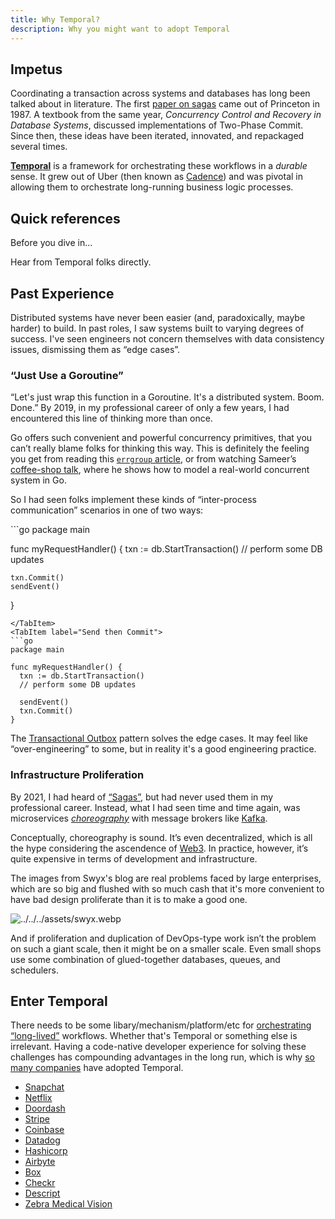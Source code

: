 ```yaml
---
title: Why Temporal?
description: Why you might want to adopt Temporal
---
```


## Impetus

Coordinating a transaction across systems and databases has long been talked about in literature. The first [paper on sagas][paper] came out of Princeton in 1987. A textbook from the same year, _Concurrency Control and Recovery in Database Systems_, discussed implementations of Two-Phase Commit. Since then, these ideas have been iterated, innovated, and repackaged several times.

[paper]: https://www.cs.cornell.edu/andru/cs711/2002fa/reading/sagas.pdf

[**Temporal**][temporal] is a framework for orchestrating these workflows in a _durable_ sense. It grew out of Uber (then known as [Cadence][cadence]) and was pivotal in allowing them to orchestrate long-running business logic processes.

[cadence]: https://github.com/uber/cadence
[temporal]: https://temporal.io/

## Quick references

Before you dive in…


<Card title="Check these resources out">Hear from Temporal folks directly.</Card>

<CardGrid>
  <LinkCard title="Quick Intro" description="Series B Slides" href="https://docs.google.com/presentation/d/12pntYnP-22aKtF4ga4tFnpk1UDdM_5BiBwdPtaWIZGc/edit#slide=id.p1" target="_blank" />
  <LinkCard title="Why Temporal?" description="Blog Post from Swyx" href="https://www.swyx.io/why-temporal" target="_blank" />
  <LinkCard title="Temporal in 2 Minutes" description="Short YouTube video" href="https://www.youtube.com/watch?v=f-18XztyN6c" target="_blank" />
  <LinkCard title="Temporal in 7 Minutes" description="Short YouTube video" href="https://www.youtube.com/watch?v=2HjnQlnA5eY" target="_blank" />
  <LinkCard title="Intro to Temporal with Go SDK" description="35 minute YouTube video" href="https://www.youtube.com/watch?v=-KWutSkFda8" target="_blank" />
  <LinkCard title="samples-go" description="Code reference of a workflow from the samples-go repo" href="https://github.com/temporalio/samples-go/blob/main/saga/workflow.go" target="_blank" />
  <LinkCard title="money-transfer" description="Code reference of a workflow from the money-transfer example" href="https://github.com/temporalio/money-transfer-project-template-go/blob/main/workflow.go" target="_blank" />
</CardGrid>

## Past Experience

Distributed systems have never been easier (and, paradoxically, maybe harder) to build. In past roles, I saw systems built to varying degrees of success. I've seen engineers not concern themselves with data consistency issues, dismissing them as “edge cases”.

### “Just Use a Goroutine”

“Let's just wrap this function in a Goroutine. It's a distributed system. Boom. Done.” By 2019, in my professional career of only a few years, I had encountered this line of thinking more than once.

Go offers such convenient and powerful concurrency primitives, that you can’t really blame folks for thinking this way. This is definitely the feeling you get from reading this [`errgroup` article][errgroup-article], or from watching Sameer’s [coffee-shop talk][coffee-shop-talk], where he shows how to model a real-world concurrent system in Go.

[errgroup-article]: https://www.fullstory.com/blog/why-errgroup-withcontext-in-golang-server-handlers/
[coffee-shop-talk]: https://www.youtube.com/watch?v=_YK0viplIl4

So I had seen folks implement these kinds of “inter-process communication” scenarios in one of two ways:


<Tabs>
  <TabItem label="Commit then Send">
  ```go
  package main

  func myRequestHandler() {
	txn := db.StartTransaction()
	// perform some DB updates

	txn.Commit()
	sendEvent()
  }
  ```
  </TabItem>
  <TabItem label="Send then Commit">
  ```go
  package main

  func myRequestHandler() {
	txn := db.StartTransaction()
	// perform some DB updates

	sendEvent()
	txn.Commit()
  }
  ```
  </TabItem>
</Tabs>

The [Transactional Outbox][outbox] pattern solves the edge cases. It may feel like “over-engineering” to some, but in reality it's a good engineering practice.

[outbox]: https://microservices.io/patterns/data/transactional-outbox.html

### Infrastructure Proliferation

By 2021, I had heard of [“Sagas”][sagas], but had never used them in my professional career. Instead, what I had seen time and time again, was microservices [_choreography_][choreography] with message brokers like [Kafka][kafka].

[sagas]: https://microservices.io/patterns/data/saga.html
[kafka]: https://kafka.apache.org/
[choreography]: https://temporal.io/blog/to-choreograph-or-orchestrate-your-saga-that-is-the-question

Conceptually, choreography is sound. It’s even decentralized, which is all the hype considering the ascendence of [Web3][web3]. In practice, however, it’s quite expensive in terms of development and infrastructure.

[web3]: https://en.wikipedia.org/wiki/Web3

The images from Swyx's blog are real problems faced by large enterprises, which are so big and flushed with so much cash that it's more convenient to have bad design proliferate than it is to make a good one.

![../../../assets/swyx.webp](../../../assets/swyx.webp)

And if proliferation and duplication of DevOps-type work isn’t the problem on such a giant scale, then it might be on a smaller scale. Even small shops use some combination of glued-together databases, queues, and schedulers.

## Enter Temporal

There needs to be some libary/mechanism/platform/etc for [orchestrating][orchestrating] [“long-lived”][long-lived] workflows. Whether that's Temporal or something else is irrelevant. Having a code-native developer experience for solving these challenges has compounding advantages in the long run, which is why [so many companies][big-names] have adopted Temporal.

[long-lived]: https://temporal.io/blog/long-running
[orchestrating]: https://temporal.io/blog/sergey-inversion-of-execution
[big-names]: https://temporal.io/use-cases

- [Snapchat](https://eng.snap.com/build_a_reliable_system_in_a_microservices_world_at_snap/)
- [Netflix](https://www.youtube.com/watch?v=LliBP7YMGyA)
- [Doordash](https://doordash.engineering/2020/08/14/workflows-cadence-event-driven-processing/)
- [Stripe](https://www.youtube.com/watch?v=Crkcr1S-NSc)
- [Coinbase](https://temporal.io/case-studies/reliable-crypto-transactions-at-coinbase)
- [Datadog](https://www.youtube.com/watch?v=Hz7ZZzafBoE)
- [Hashicorp](https://www.youtube.com/watch?v=kDlrM6sgk2k&t=1188s)
- [Airbyte](https://temporal.io/case-studies/airbyte-case-study)
- [Box](https://temporal.io/case-studies/temporal-a-central-brain-for-box)
- [Checkr](https://temporal.io/case-studies/how-temporal-simplified-checkr-workflows/)
- [Descript](https://temporal.io/case-studies/descript-case-study)
- [Zebra Medical Vision](https://temporal.io/case-studies/zebra-medical-case-study/)
